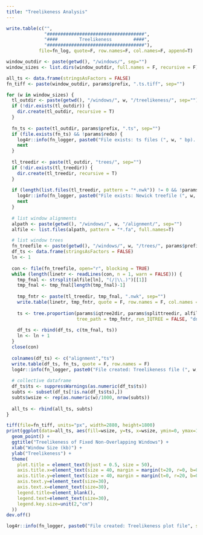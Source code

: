 ```yaml
---
title: "Treelikeness Analysis"
---
```


```r
write.table(c("",
              "####################################",
              "####        Treelikeness        ####",
              "####################################"),
            file=fn_log, quote=F, row.names=F, col.names=F, append=T)

window_outdir <- paste(getwd(), "/windows/", sep="")
window_sizes <- list.dirs(window_outdir, full.names = F, recursive = F)
```

```r
all_ts <- data.frame(stringsAsFactors = FALSE)
fn_tiff <- paste(window_outdir, params$prefix, ".ts.tiff", sep="")

for (w in window_sizes) {
  tl_outdir <- paste(getwd(), "/windows/", w, "/treelikeness/", sep="")
  if (!dir.exists(tl_outdir)) {
    dir.create(tl_outdir, recursive = T)
  }
  
  fn_ts <- paste(tl_outdir, params$prefix, ".ts", sep="")
  if (file.exists(fn_ts) && !params$redo) {
    log4r::info(fn_logger, paste0("File exists: ts files (", w, " bp). Skipped.", sep=""))
    next
  }
  
  tl_treedir <- paste(tl_outdir, "trees/", sep="")
  if (!dir.exists(tl_treedir)) {
    dir.create(tl_treedir, recursive = T)
  }
  
  if (length(list.files(tl_treedir, pattern = "*.nwk")) != 0 && !params$redo) {
    log4r::info(fn_logger, paste0("File exists: Newick treefile (", w, " bp). Skipped.", sep=""))
    next
  }
  
  # list window alignments
  alpath <- paste(getwd(), "/windows/", w, "/alignment/", sep="")
  alfile <- list.files(alpath, pattern = "*.fa", full.names=T)

  # list window trees
  fn_treefile <- paste(getwd(), "/windows/", w, "/trees/", params$prefix, ".treefile", sep="")
  df_ts <- data.frame(stringsAsFactors = FALSE)
  ln <- 1
  
  con <- file(fn_treefile, open="r", blocking = TRUE)
  while (length(linetr <- readLines(con, n = 1, warn = FALSE))) {
    tmp_fnal <- strsplit(alfile[ln], "(/|\\.)")[[1]]
    tmp_fnal <- tmp_fnal[length(tmp_fnal)-1]
    
    tmp_fntr <- paste(tl_treedir, tmp_fnal, ".nwk", sep="")
    write.table(linetr, tmp_fntr, quote = F, row.names = F, col.names = F)
    
    ts <- tree.proportion(params$iqtree2dir, params$splittreedir, alfile[ln], network_algorithm = "neighbournet", trimmed = TRUE,
                          tree_path = tmp_fntr, run_IQTREE = FALSE, "dna")
    
    df_ts <- rbind(df_ts, c(tm_fnal, ts))
    ln <- ln + 1
  }
  close(con)
  
  colnames(df_ts) <- c("alignment","ts")
  write.table(df_ts, fn_ts, quote = F, row.names = F)
  log4r::info(fn_logger, paste0("File created: Treelikeness file (", w, " bp).", sep=""))
  
  # collective dataframe 
  df_ts$ts <- suppressWarnings(as.numeric(df_ts$ts))
  subts <- subset(df_ts[!is.na(df_ts$ts),])
  subts$wsize <- rep(as.numeric(w)/1000, nrow(subts))
    
  all_ts <- rbind(all_ts, subts)
}

tiff(file=fn_tiff, units="px", width=2880, height=1800)
print(ggplot(data=all_ts, aes(fill=wsize, y=ts, x=wsize, ymin=0, ymax=1)) +
  geom_point() +
  ggtitle("Treelikeness of Fixed Non-Overlapping Windows") + 
  xlab("Window Size (kb)") +
  ylab("Treelikeness") +
  theme(
    plot.title = element_text(hjust = 0.5, size = 50),
    axis.title.x=element_text(size = 40, margin = margin(t=20, r=0, b=0, l=0)),
    axis.title.y=element_text(size = 40, margin = margin(t=0, r=20, b=0, l=0)),
    axis.text.y=element_text(size=30),
    axis.text.x=element_text(size=30),
    legend.title=element_blank(),
    legend.text=element_text(size=30),
    legend.key.size=unit(2,"cm")
  ))
dev.off()

log4r::info(fn_logger, paste0("File created: Treelikeness plot file", sep=""))
```